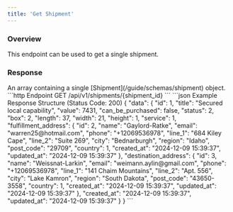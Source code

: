 ```yaml
---
title: 'Get Shipment'
---
```


### Overview

This endpoint can be used to get a single shipment.

### Response

<ResponseField name="data" type="array" required>
    An array containing a single [Shipment](/guide/schemas/shipment) object.
</ResponseField>

<RequestExample>
    ```http Endpoint
    GET /api/v1/shipments/{shipment_id}
    ```
</RequestExample>

<ResponseExample>
    ```json Example Response Structure (Status Code: 200)
    {
        "data": {
            "id": 1,
            "title": "Secured local capability",
            "value": 7431,
            "can_be_purchased": false,
            "status": 2,
            "box": 2,
            "length": 37,
            "width": 21,
            "height": 1,
            "service": 1,
            "fulfillment_address": {
                "id": 2,
                "name": "Gaylord-Ratke",
                "email": "warren25@hotmail.com",
                "phone": "+12069536978",
                "line_1": "684 Kiley Cape",
                "line_2": "Suite 269",
                "city": "Bednarburgh",
                "region": "Idaho",
                "post_code": "29709",
                "country": 1,
                "created_at": "2024-12-09 15:39:37",
                "updated_at": "2024-12-09 15:39:37"
            },
            "destination_address": {
                "id": 3,
                "name": "Weissnat-Larkin",
                "email": "weimann.aylin@gmail.com",
                "phone": "+12069536978",
                "line_1": "141 Chaim Mountains",
                "line_2": "Apt. 556",
                "city": "Lake Kamron",
                "region": "South Dakota",
                "post_code": "43650-3558",
                "country": 1,
                "created_at": "2024-12-09 15:39:37",
                "updated_at": "2024-12-09 15:39:37"
            },
            "created_at": "2024-12-09 15:39:37",
            "updated_at": "2024-12-09 15:39:37"
        }
    }
    ```
</ResponseExample>